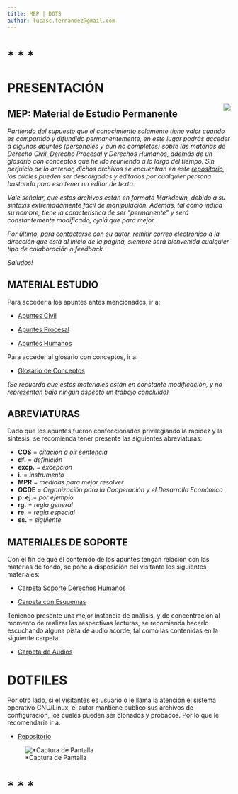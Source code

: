 ```yaml
---
title: MEP | DOTS
author: lucasc.fernandez@gmail.com
---
```




# *	*	*


# PRESENTACIÓN

<img align="right" src="liq.png">

## MEP: Material de Estudio Permanente

*Partiendo del supuesto que el conocimiento solamente tiene valor cuando es compartido y difundido permanentemente, en este lugar podrás acceder a algunos apuntes (personales y aún no completos) sobre las materias de Derecho Civil, Derecho Procesal y Derechos Humanos, además de un glosario con conceptos que he ido reuniendo a lo largo del tiempo. Sin perjuicio de lo anterior, dichos archivos se encuentran en este [repositorio](https://github.com/lucascfernandez/mep), los cuales pueden ser descargados y editados por cualquier persona bastando para eso tener un editor de texto.*

*Vale señalar, que estos archivos están en formato Markdown, debido a su sintaxis extremadamente fácil de manipulación. Además, tal como indica su nombre, tiene la característica de ser "permanente" y será constantemente modificado, ojalá que para mejor.*

*Por último, para contactarse con su autor, remitir correo electrónico a la dirección que está al inicio de la página, siempre será bienvenida cualquier tipo de colaboración o feedback.*

*Saludos!*

## MATERIAL ESTUDIO

Para acceder a los apuntes antes mencionados, ir a:

- [Apuntes Civil](https://github.com/lucascfernandez/mep/blob/main/vimwiki/vimwiki/civil.md)

- [Apuntes Procesal](https://github.com/lucascfernandez/mep/blob/main/vimwiki/vimwiki/procesal.md)

- [Apuntes Humanos](https://github.com/lucascfernandez/mep/blob/main/vimwiki/vimwiki/humanos.md)


Para acceder al glosario con conceptos, ir a:

- [Glosario de Conceptos](https://github.com/lucascfernandez/mep/blob/main/vimwiki/vimwiki/conceptos.md)

*(Se recuerda que estos materiales están en constante modificación, y no representan bajo ningún aspecto un trabajo concluido)*

## ABREVIATURAS

Dado que los apuntes fueron confeccionados privilegiando la rapidez y la síntesis, se recomienda tener presente las siguientes abreviaturas:

+ **COS**   = *citación a oír sentencia*
+ **df.**   = *definición*
+ **excp.** = *excepción*
+ **i.**    = *instrumento*
+ **MPR**   = *medidas para mejor resolver*
+ **OCDE**  = *Organización para la Cooperación y el Desarrollo Económico*
+ **p. ej.**= *por ejemplo*
+ **rg.**   = *regla general*
+ **re.**   = *regla especial*
+ **ss.**   = *siguiente*

## MATERIALES DE SOPORTE

Con el fin de que el contenido de los apuntes tengan relación con las materias de fondo, se pone a disposición del visitante los siguientes materiales:

- [Carpeta Soporte Derechos Humanos](https://drive.google.com/drive/folders/1uEzCTRiRCATBn_9uME-51CLfqgjXGHXf?usp=sharing)

- [Carpeta con Esquemas](https://drive.google.com/drive/folders/1LKwkIFfM3sOfk-ea_Xww4Hpz6z_gED4m?usp=sharing)

Teniendo presente una mejor instancia de análisis, y de concentración al momento de realizar las respectivas lecturas, se recomienda hacerlo escuchando alguna pista de audio acorde, tal como las contenidas en la siguiente carpeta:

- [Carpeta de Audios](https://drive.google.com/drive/folders/1I50MrC5LsfSD77XpfU3vgcf2zxVlDjzS?usp=sharing)

# DOTFILES


Por otro lado, si el visitantes es usuario o le llama la atención el sistema operativo GNU/Linux, el autor mantiene público sus archivos de configuración, los cuales pueden ser clonados y probados. Por lo que le recomendaría ir a:

- [Repositorio](https://github.com/lucascfernandez/dots)


![*Captura de Pantalla](screenshot.png)



# *	*	*
